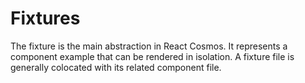 
# Fixtures

The fixture is the main abstraction in React Cosmos. It represents a component example that can be rendered in isolation. A fixture file is generally colocated with its related component file.

<Cards>
  <Card title="Fixture Modules" href="/docs/fixtures/fixture-modules" />
  <Card title="File Conventions" href="/docs/fixtures/file-conventions" />
  <Card title="Decorators" href="/docs/fixtures/decorators" />
  <Card title="Fixture Inputs" href="/docs/fixtures/fixture-inputs" />
  <Card title="Fixture Options" href="/docs/fixtures/fixture-options" />
  <Card title="Viewport" href="/docs/fixtures/viewport" />
</Cards>
